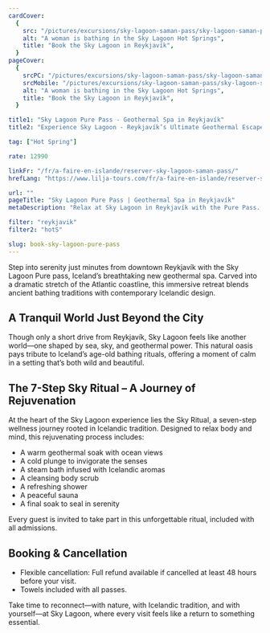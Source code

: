 ```yaml
---
cardCover:
  {
    src: "/pictures/excursions/sky-lagoon-saman-pass/sky-lagoon-saman-pass-card.webp",
    alt: "A woman is bathing in the Sky Lagoon Hot Springs",
    title: "Book the Sky Lagoon in Reykjavík",
  }
pageCover:
  {
    srcPC: "/pictures/excursions/sky-lagoon-saman-pass/sky-lagoon-saman-pass-header-pc.webp",
    srcMobile: "/pictures/excursions/sky-lagoon-saman-pass/sky-lagoon-saman-pass-header-mobile.webp",
    alt: "A woman is bathing in the Sky Lagoon Hot Springs",
    title: "Book the Sky Lagoon in Reykjavík",
  }

title1: "Sky Lagoon Pure Pass - Geothermal Spa in Reykjavík"
title2: "Experience Sky Lagoon - Reykjavík’s Ultimate Geothermal Escape"

tag: ["Hot Spring"]

rate: 12990

linkFr: "/fr/a-faire-en-islande/reserver-sky-lagoon-saman-pass/"
hrefLang: "https://www.lilja-tours.com/fr/a-faire-en-islande/reserver-sky-lagoon-saman-pass/"

url: ""
pageTitle: "Sky Lagoon Pure Pass | Geothermal Spa in Reykjavík"
metaDescription: "Relax at Sky Lagoon in Reykjavík with the Pure Pass. Experience the 7-Step Sky Ritual, ocean views, and rejuvenating geothermal baths. Book your Icelandic escape!"

filter: "reykjavik"
filter2: "hotS"

slug: book-sky-lagoon-pure-pass
---
```


Step into serenity just minutes from downtown Reykjavík with the Sky Lagoon Pure pass, Iceland’s breathtaking new geothermal spa. Carved into a dramatic stretch of the Atlantic coastline, this immersive retreat blends ancient bathing traditions with contemporary Icelandic design.

## A Tranquil World Just Beyond the City

Though only a short drive from Reykjavík, Sky Lagoon feels like another world—one shaped by sea, sky, and geothermal power. This natural oasis pays tribute to Iceland’s age-old bathing rituals, offering a moment of calm in a setting that’s both wild and beautiful.

## The 7-Step Sky Ritual – A Journey of Rejuvenation

At the heart of the Sky Lagoon experience lies the Sky Ritual, a seven-step wellness journey rooted in Icelandic tradition. Designed to relax body and mind, this rejuvenating process includes:

- A warm geothermal soak with ocean views
- A cold plunge to invigorate the senses
- A steam bath infused with Icelandic aromas
- A cleansing body scrub
- A refreshing shower
- A peaceful sauna
- A final soak to seal in serenity

Every guest is invited to take part in this unforgettable ritual, included with all admissions.

## Booking & Cancellation

- Flexible cancellation: Full refund available if cancelled at least 48 hours before your visit.
- Towels included with all passes.

Take time to reconnect—with nature, with Icelandic tradition, and with yourself—at Sky Lagoon, where every visit feels like a return to something essential.

<script
  type="text/javascript"
  src="https://widgets.bokun.io/assets/javascripts/apps/build/BokunWidgetsLoader.js?bookingChannelUUID=97236c68-b945-4a96-8587-660bdc4c45fd"
  async
></script>

<div
  class="bokunWidget"
  data-src="https://widgets.bokun.io/online-sales/97236c68-b945-4a96-8587-660bdc4c45fd/experience-calendar/618636"
></div>
